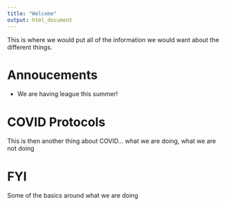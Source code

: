```yaml
---
title: "Welcome"
output: html_document
---
```


This is where we would put all of the information we would want about the different things.

# Annoucements 

* We are having league this summer!

# COVID Protocols 

This is then another thing about COVID... what we are doing, what we are not doing

# FYI

Some of the basics around what we are doing

